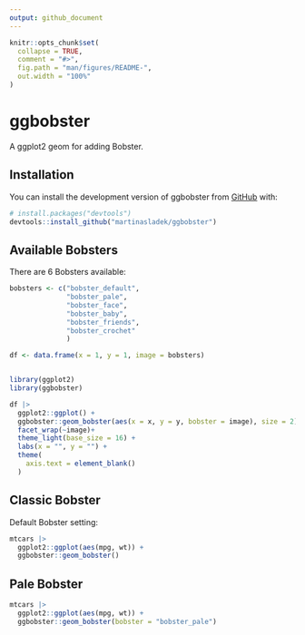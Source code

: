 ```yaml
---
output: github_document
---
```


<!-- README.md is generated from README.Rmd. Please edit that file -->

```r
knitr::opts_chunk$set(
  collapse = TRUE,
  comment = "#>",
  fig.path = "man/figures/README-",
  out.width = "100%"
)

```

# ggbobster

<!-- badges: start -->
<!-- badges: end -->

A ggplot2 geom for adding Bobster. 

## Installation

You can install the development version of ggbobster from [GitHub](https://github.com/) with:

``` r
# install.packages("devtools")
devtools::install_github("martinasladek/ggbobster")
```

## Available Bobsters

There are 6 Bobsters available: 

```r
bobsters <- c("bobster_default", 
              "bobster_pale", 
              "bobster_face", 
              "bobster_baby",
              "bobster_friends", 
              "bobster_crochet" 
              ) 

df <- data.frame(x = 1, y = 1, image = bobsters) 


library(ggplot2)
library(ggbobster)

df |> 
  ggplot2::ggplot() +
  ggbobster::geom_bobster(aes(x = x, y = y, bobster = image), size = 2) +
  facet_wrap(~image)+
  theme_light(base_size = 16) + 
  labs(x = "", y = "") + 
  theme(
    axis.text = element_blank()
  )
```


## Classic Bobster

Default Bobster setting: 

```r
mtcars |> 
  ggplot2::ggplot(aes(mpg, wt)) +
  ggbobster::geom_bobster()
```

## Pale Bobster 

```r
mtcars |> 
  ggplot2::ggplot(aes(mpg, wt)) +
  ggbobster::geom_bobster(bobster = "bobster_pale")
```

